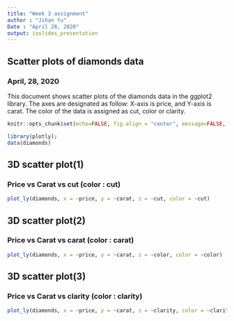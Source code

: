 ```yaml
---
title: "Week 3 assignment"
author : "Jihan Yu"
Date : "April 28, 2020"
output: ioslides_presentation
---
```

## Scatter plots of diamonds data
### April, 28, 2020

  This document shows scatter plots of the diamonds data in the ggplot2 library. The axes are designated as follow: X-axis is price, and Y-axis is carat. The color of the data is assigned as cut, color or clarity.

```r
knitr::opts_chunk$set(echo=FALSE, fig.align = "center", message=FALSE, warning=FALSE, cache=TRUE)
```

```r
library(plotly); 
data(diamonds)
```

## 3D scatter plot(1)
### Price vs Carat vs cut (color : cut)
```r
plot_ly(diamonds, x = ~price, y = ~carat, z = ~cut, color = ~cut)
```

## 3D scatter plot(2)
### Price vs Carat vs carat (color : carat)
```r
plot_ly(diamonds, x = ~price, y = ~carat, z = ~color, color = ~color)
```

## 3D scatter plot(3)
### Price vs Carat vs clarity (color : clarity)
```r
plot_ly(diamonds, x = ~price, y = ~carat, z = ~clarity, color = ~clarity)
```